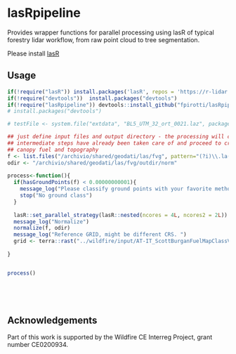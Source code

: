 # lasRpipeline

Provides wrapper functions for parallel processing using lasR of typical forestry lidar workflow, from raw point cloud to tree segmentation.

Please install [lasR](https://github.com/r-lidar/lasR)

## Usage
```r

if(!require("lasR")) install.packages('lasR', repos = 'https://r-lidar.r-universe.dev')
if(!require("devtools"))  install.packages("devtools")
if(!require("lasRpipeline")) devtools::install_github("fpirotti/lasRpipeline")
# install.packages("devtools")

# testFile <- system.file("extdata", "BL5_UTM_32_ort_0021.laz", package = "lasRpipeline")

## just define input files and output directory - the processing will check if 
## intermediate steps have already been taken care of and proceed to create a 
## canopy fuel and topography 
f <- list.files("/archivio/shared/geodati/las/fvg", pattern="(?i)\\.la(s|z)$", full.names = T )
odir <- "/archivio/shared/geodati/las/fvg/outdir/norm"
  
process<-function(){
  if(hasGroundPoints(f) < 0.00000000001){
    message_log("Please classify ground points with your favorite method before continuing. ") 
    stop("No ground class")
  }  
  
  lasR::set_parallel_strategy(lasR::nested(ncores = 4L, ncores2 = 2L))
  message_log("Normalize") 
  normalize(f, odir)
  message_log("Reference GRID, might be different CRS. ") 
  grid <- terra::rast("../wildfire/input/AT-IT_ScottBurganFuelMapClassV2.tif")
  
}


process()
 


 
```

## Acknowledgements

Part of this work is supported by the Wildfire CE Interreg Project, grant number CE0200934.
